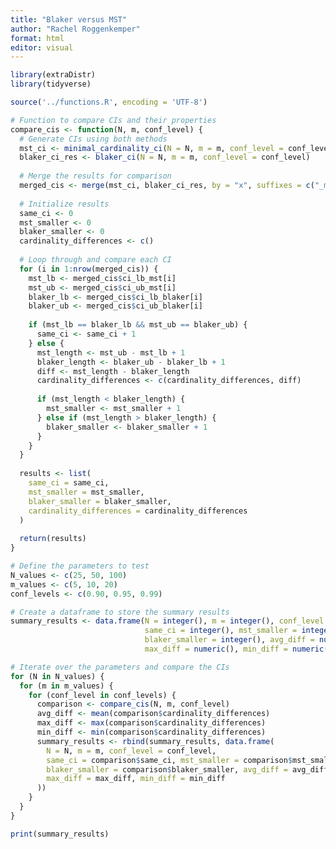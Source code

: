 ```yaml
---
title: "Blaker versus MST"
author: "Rachel Roggenkemper"
format: html
editor: visual
---
```


```r
library(extraDistr)
library(tidyverse)

source('../functions.R', encoding = 'UTF-8')
```

```r
# Function to compare CIs and their properties
compare_cis <- function(N, m, conf_level) {
  # Generate CIs using both methods
  mst_ci <- minimal_cardinality_ci(N = N, m = m, conf_level = conf_level, procedure = "MST")
  blaker_ci_res <- blaker_ci(N = N, m = m, conf_level = conf_level)
  
  # Merge the results for comparison
  merged_cis <- merge(mst_ci, blaker_ci_res, by = "x", suffixes = c("_mst", "_blaker"))
  
  # Initialize results
  same_ci <- 0
  mst_smaller <- 0
  blaker_smaller <- 0
  cardinality_differences <- c()
  
  # Loop through and compare each CI
  for (i in 1:nrow(merged_cis)) {
    mst_lb <- merged_cis$ci_lb_mst[i]
    mst_ub <- merged_cis$ci_ub_mst[i]
    blaker_lb <- merged_cis$ci_lb_blaker[i]
    blaker_ub <- merged_cis$ci_ub_blaker[i]
    
    if (mst_lb == blaker_lb && mst_ub == blaker_ub) {
      same_ci <- same_ci + 1
    } else {
      mst_length <- mst_ub - mst_lb + 1
      blaker_length <- blaker_ub - blaker_lb + 1
      diff <- mst_length - blaker_length
      cardinality_differences <- c(cardinality_differences, diff)
      
      if (mst_length < blaker_length) {
        mst_smaller <- mst_smaller + 1
      } else if (mst_length > blaker_length) {
        blaker_smaller <- blaker_smaller + 1
      }
    }
  }
  
  results <- list(
    same_ci = same_ci,
    mst_smaller = mst_smaller,
    blaker_smaller = blaker_smaller,
    cardinality_differences = cardinality_differences
  )
  
  return(results)
}

# Define the parameters to test
N_values <- c(25, 50, 100)
m_values <- c(5, 10, 20)
conf_levels <- c(0.90, 0.95, 0.99)

# Create a dataframe to store the summary results
summary_results <- data.frame(N = integer(), m = integer(), conf_level = numeric(),
                              same_ci = integer(), mst_smaller = integer(), 
                              blaker_smaller = integer(), avg_diff = numeric(), 
                              max_diff = numeric(), min_diff = numeric())

# Iterate over the parameters and compare the CIs
for (N in N_values) {
  for (m in m_values) {
    for (conf_level in conf_levels) {
      comparison <- compare_cis(N, m, conf_level)
      avg_diff <- mean(comparison$cardinality_differences)
      max_diff <- max(comparison$cardinality_differences)
      min_diff <- min(comparison$cardinality_differences)
      summary_results <- rbind(summary_results, data.frame(
        N = N, m = m, conf_level = conf_level,
        same_ci = comparison$same_ci, mst_smaller = comparison$mst_smaller,
        blaker_smaller = comparison$blaker_smaller, avg_diff = avg_diff,
        max_diff = max_diff, min_diff = min_diff
      ))
    }
  }
}

print(summary_results)
```
